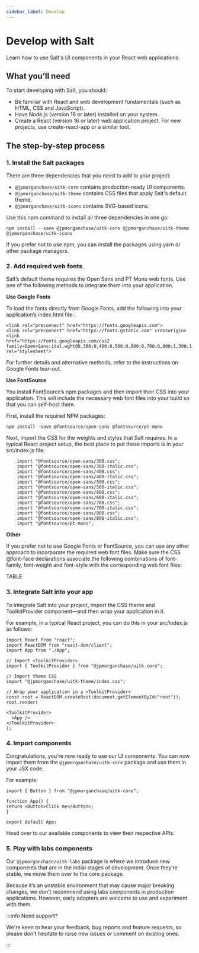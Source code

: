 ```yaml
---
sidebar_label: Develop
---
```



# Develop with Salt

<ToolkitProvider mode="light">
<div className='docs-page-content'>

Learn how to use Salt's UI components in your React web applications.

## What you’ll need

To start developing with Salt, you should:

- Be familiar with React and web development fundamentals (such as HTML, CSS and JavaScript).
- Have Node.js (version 16 or later) installed on your system.
- Create a React (version 16 or later) web application project. For new projects, use create-react-app or a similar tool.

## The step-by-step process

### 1. Install the Salt packages

There are three dependencies that you need to add to your project:

- `@jpmorganchase/uitk-core` contains production-ready UI components.
- `@jpmorganchase/uitk-theme` contains CSS files that apply Salt's default theme.
- `@jpmorganchase/uitk-icons` contains SVG-based icons.

Use this npm command to install all three dependencies in one go:

`npm install --save @jpmorganchase/uitk-core @jpmorganchase/uitk-theme @jpmorganchase/uitk-icons`

If you prefer not to use npm, you can install the packages using yarn or other package managers.

### 2. Add required web fonts

Salt’s default theme requires the Open Sans and PT Mono web fonts. Use one of the following methods to integrate them into your application.

**Use Google Fonts**

To load the fonts directly from Google Fonts, add the following into your application’s index.html file:

```
<link rel="preconnect" href="https://fonts.googleapis.com">
<link rel="preconnect" href="https://fonts.gstatic.com" crossorigin>
<link
href="https://fonts.googleapis.com/css2 family=Open+Sans:ital,wght@0,300;0,400;0,500;0,600;0,700;0,800;1,300;1,400;1,500;1,600;1,700;1,800&family=PT+Mono&display=swap" rel="stylesheet">
```

For further details and alternative methods, refer to the instructions on Google Fonts tear-out.

**Use FontSource**

You install FontSource’s npm packages and then import their CSS into your application. This will include the necessary web font files into your build so that you can self-host them.

First, install the required NPM packages:

`npm install –save @fontsource/open-sans @fontsource/pt-mono`

Next, import the CSS for the weights and styles that Salt requires. In a typical React project setup, the best place to put these imports is in your src/index.js file:

```
    import "@fontsource/open-sans/300.css";
    import "@fontsource/open-sans/300-italic.css";
    import "@fontsource/open-sans/400.css";
    import "@fontsource/open-sans/400-italic.css";
    import "@fontsource/open-sans/500.css";
    import "@fontsource/open-sans/500-italic.css";
    import "@fontsource/open-sans/600.css";
    import "@fontsource/open-sans/600-italic.css";
    import "@fontsource/open-sans/700.css";
    import "@fontsource/open-sans/700-italic.css";
    import "@fontsource/open-sans/800.css";
    import "@fontsource/open-sans/800-italic.css";
    import "@fontsource/pt-mono";
```

**Other**

If you prefer not to use Google Fonts or FontSource, you can use any other approach to incorporate the required web font files. Make sure the CSS @font-face declarations associate the following combinations of font-family, font-weight and font-style with the corresponding web font files:

TABLE

### 3. Integrate Salt into your app

To integrate Salt into your project, import the CSS theme and ToolkitProvider component—and then wrap your application in it.

For example, in a typical React project, you can do this in your src/index.js as follows:

```
import React from "react";
import ReactDOM from "react-dom/client";
import App from "./App";

// Import <ToolkitProvider>
import { ToolkitProvider } from "@jpmorganchase/uitk-core";

// Import theme CSS
import "@jpmorganchase/uitk-theme/index.css";

// Wrap your application in a <ToolkitProvider>
const root = ReactDOM.createRoot(document.getElementById("root")); root.render(

<ToolkitProvider>
  <App />
</ToolkitProvider>
);
```

### 4. Import components

Congratulations, you're now ready to use our UI components. You can now import them from the `@jpmorganchase/uitk-core` package and use them in your JSX code.

For example:

```
import { Button } from "@jpmorganchase/uitk-core";

function App() {
return <Button>Click me</Button>;
}

export default App;
```

Head over to our available components to view their respective APIs.

### 5. Play with labs components

Our `@jpmorganchase/uitk-labs` package is where we introduce new components that are in the initial stages of development. Once they’re stable, we move them over to the core package.

Because it’s an unstable environment that may cause major breaking changes, we don’t recommend using labs components in production applications. However, early adopters are welcome to use and experiment with them.

:::info Need support?

We're keen to hear your feedback, bug reports and feature requests, so please don't hesitate to <Link to="/contributing">raise new issues or comment on existing ones</Link>.

:::

</div>
</ToolkitProvider>
